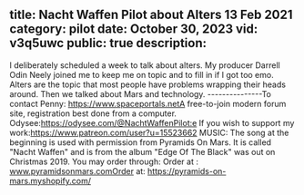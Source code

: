 title: Nacht Waffen Pilot about Alters 13 Feb 2021
category: pilot
date: October 30, 2023
vid: v3q5uwc
public: true
description:
---
I deliberately scheduled a week to talk about alters. My producer Darrell Odin Neely joined me to keep me on topic and to fill in if I got too emo. Alters are the topic that most people have problems wrapping their heads around. Then we talked about Mars and technology.
---------------To contact Penny:
https://www.spaceportals.net​​​​​A free-to-join modern forum site, registration best done from a computer.
Odysee:https://odysee.com/@NachtWaffenPilot:e
If you wish to support my work:https://www.patreon.com/user?u=15523662
MUSIC:
The song at the beginning is used with permission from Pyramids On Mars.
It is called "Nacht Waffen" and is from the album "Edge Of The Black" was out on Christmas 2019.
You may order through:
Order at : www.pyramidsonmars.comOrder at: https://pyramids-on-mars.myshopify.com/​
